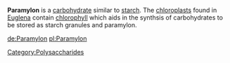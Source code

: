 '''Paramylon''' is a [[carbohydrate]] similar to [[starch]]. The [[chloroplast]]s found in [[Euglena]] contain [[chlorophyll]] which aids in the synthsis of carbohydrates to be stored as starch granules and paramylon.

[[Category:Polysaccharides]]
{{biochem-stub}}

[[de:Paramylon]]
[[pl:Paramylon]]